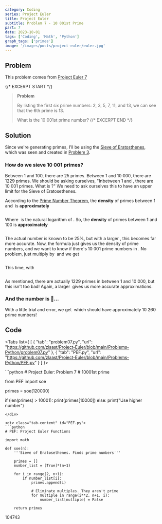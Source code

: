 ```yaml
---
category: Coding
series: Project Euler
title: Project Euler
subtitle: Problem 7 - 10 001st Prime
part: 7
date: 2023-10-01
tags: ['Coding', 'Math', 'Python']
graph_tags: ['primes']
image: '/images/posts/project-euler/euler.jpg'
---
```



## Problem

This problem comes from [Project Euler 7](https://projecteuler.net/problem=7)

{/* EXCERPT START */}
> **Problem**
>
> By listing the first six prime numbers: 2, 3, 5, 7, 11, and 13, we can see that the 6th prime is 13.
>
> What is the 10 001st prime number?
{/* EXCERPT END */}

## Solution
Since we're generating primes, I'll be using the [Sieve of Eratosthenes](https://en.wikipedia.org/wiki/Sieve_of_Eratosthenes), which was seen and created in [Problem 3](/blog/project-euler/problem-3).

### How do we sieve 10 001 primes?
Between 1 and 100, there are 25 primes. Between 1 and 10 000, there are 1229 primes. We should be asking ourselves, "Inbetween 1 and <Math eqn="N"/>, there are 10 001 primes. What is <Math eqn="N"/>?"
We need to ask ourselves this to have an upper limit for the Sieve of Eratosethenes.

According to the [Prime Number Theorem](https://en.wikipedia.org/wiki/Prime_number_theorem), the **density** of primes between 1 and <Math eqn="N"/> is **approximately**

<Math inline="false" eqn="\dfrac{1}{ln(N)} " />

Where <Math eqn=" ln(N) "/> is the natural logarithm of <Math eqn="N"/>. So, the **density** of primes between 1 and 100 is **approximately**

<Math inline="false" eqn="\dfrac{1}{ln(100)} \approx 0.217 = 21.7 \%" />

The actual number is known to be 25%, but with a larger <Math eqn="N"/>, this becomes far more accurate. 
Now, the formula just gives us the density of prime numbers, and we want to know if there's 10 001 prime numbers in <Math eqn="N"/>. 
No problem, just multiply by <Math eqn="N"/> and we get

<Math inline="false" eqn="\dfrac{N}{ln(N)} " />

This time, with <Math eqn=" N = 10 000 "/>

<Math inline="false" eqn="\dfrac{10 000}{ln(10 000)} \approx 1086 " />

As mentioned, there are actually 1229 primes in between 1 and 10 000, but this isn't too bad! Again, a larger <Math eqn="N"/> gives us more accurate approximations.

### And the number is 🥁...
With a little trial and error, we get <Math eqn="N = 120 000"/> which should have approximately 10 260 prime numbers!

## Code

<Tabs list={
    [
        {
            "tab": "problem07.py",
            "url": "https://github.com/zlaast/Project-Euler/blob/main/Problems-Python/problem07.py"
        },
        {
            "tab": "PEF.py",
            "url": "https://github.com/zlaast/Project-Euler/blob/main/Problems-Python/PEF.py"
        }
    ]
}>
<div class="tab-content" id="problem07.py">
```python
# Project Euler: Problem 7
# 10001st prime

from PEF import soe

primes = soe(120000)

if (len(primes) > 10001):
    print(primes[10000])
else:
    print("Use higher number")

```
</div>

<div class="tab-content" id="PEF.py">
```python
# PEF: Project Euler Functions

import math

def soe(n):
    '''Sieve of Eratosethenes. Finds prime numbers'''

    primes = []
    number_list = [True]*(n+1)

    for i in range(2, n+1):
        if number_list[i]:
            primes.append(i)

            # Eliminate multiples. They aren't prime
            for multiple in range(i**2, n+1, i):
                number_list[multiple] = False
    
    return primes
```
</div>
</Tabs>

<Spoiler>
104743
</Spoiler>